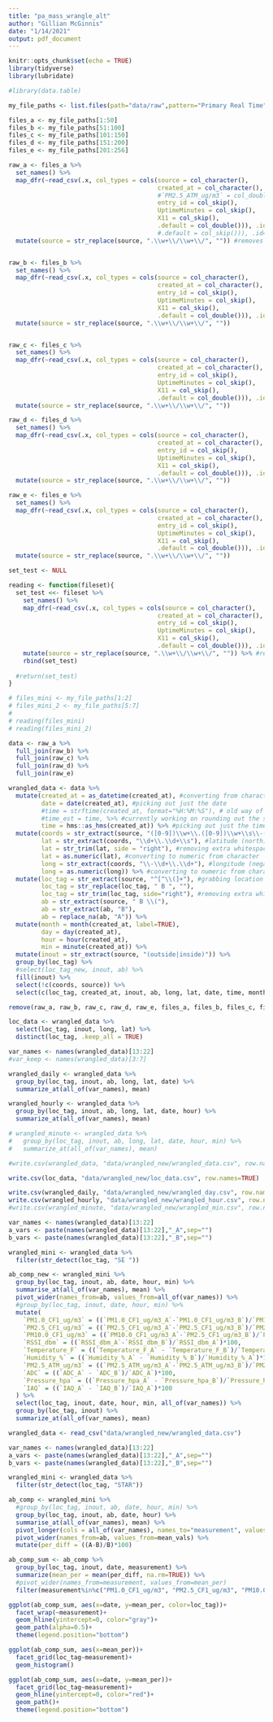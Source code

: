 ```yaml
---
title: "pa_mass_wrangle_alt"
author: "Gillian McGinnis"
date: "1/14/2021"
output: pdf_document
---
```


```r
knitr::opts_chunk$set(echo = TRUE)
library(tidyverse)
library(lubridate)

#library(data.table)
```

```r
my_file_paths <- list.files(path="data/raw",pattern="Primary Real Time",full.names=TRUE)

files_a <- my_file_paths[1:50]
files_b <- my_file_paths[51:100]
files_c <- my_file_paths[101:150]
files_d <- my_file_paths[151:200]
files_e <- my_file_paths[201:256]

raw_a <- files_a %>%
  set_names() %>%
  map_dfr(~read_csv(.x, col_types = cols(source = col_character(),
                                         created_at = col_character(),
                                         #`PM2.5_ATM_ug/m3` = col_double(),
                                         entry_id = col_skip(),
                                         UptimeMinutes = col_skip(),
                                         X11 = col_skip(),
                                         .default = col_double())), .id="source") %>%
                                         #.default = col_skip())), .id="source") %>%
  mutate(source = str_replace(source, ".\\w+\\/\\w+\\/", "")) #removes filepath name


raw_b <- files_b %>%
  set_names() %>%
  map_dfr(~read_csv(.x, col_types = cols(source = col_character(),
                                         created_at = col_character(),
                                         entry_id = col_skip(),
                                         UptimeMinutes = col_skip(),
                                         X11 = col_skip(),
                                         .default = col_double())), .id="source") %>%
  mutate(source = str_replace(source, ".\\w+\\/\\w+\\/", ""))


raw_c <- files_c %>%
  set_names() %>%
  map_dfr(~read_csv(.x, col_types = cols(source = col_character(),
                                         created_at = col_character(),
                                         entry_id = col_skip(),
                                         UptimeMinutes = col_skip(),
                                         X11 = col_skip(),
                                         .default = col_double())), .id="source") %>%
  mutate(source = str_replace(source, ".\\w+\\/\\w+\\/", ""))

raw_d <- files_d %>%
  set_names() %>%
  map_dfr(~read_csv(.x, col_types = cols(source = col_character(),
                                         created_at = col_character(),
                                         entry_id = col_skip(),
                                         UptimeMinutes = col_skip(),
                                         X11 = col_skip(),
                                         .default = col_double())), .id="source") %>%
  mutate(source = str_replace(source, ".\\w+\\/\\w+\\/", ""))

raw_e <- files_e %>%
  set_names() %>%
  map_dfr(~read_csv(.x, col_types = cols(source = col_character(),
                                         created_at = col_character(),
                                         entry_id = col_skip(),
                                         UptimeMinutes = col_skip(),
                                         X11 = col_skip(),
                                         .default = col_double())), .id="source") %>%
  mutate(source = str_replace(source, ".\\w+\\/\\w+\\/", ""))
```

```r

set_test <- NULL

reading <- function(fileset){
  set_test <<- fileset %>%
    set_names() %>%
    map_dfr(~read_csv(.x, col_types = cols(source = col_character(),
                                         created_at = col_character(),
                                         entry_id = col_skip(),
                                         UptimeMinutes = col_skip(),
                                         X11 = col_skip(),
                                         .default = col_double())), .id="source") %>%
    mutate(source = str_replace(source, ".\\w+\\/\\w+\\/", "")) %>% #removes filepath name
    rbind(set_test)
  
  #return(set_test)
}

# files_mini <- my_file_paths[1:2]
# files_mini_2 <- my_file_paths[5:7]
# 
# reading(files_mini)
# reading(files_mini_2)

```


```r

data <- raw_a %>%
  full_join(raw_b) %>%
  full_join(raw_c) %>%
  full_join(raw_d) %>%
  full_join(raw_e)

```


```r
wrangled_data <- data %>%
  mutate(created_at = as_datetime(created_at), #converting from character to date time format; tz is in UTC
         date = date(created_at), #picking out just the date
         #time = strftime(created_at, format="%H:%M:%S"), # old way of picking time; outputs char
         #time_est = time, %>% #currently working on rounding out the seconds but for now it stands as is
         time = hms::as_hms(created_at)) %>% #picking out just the time
  mutate(coords = str_extract(source, "([0-9])\\w+\\.([0-9])\\w+\\s\\-([0-9])\\w+\\.([0-9])\\w+"), #grabbing coord data
         lat = str_extract(coords, "\\d+\\.\\d+\\s"), #latitude (north)
         lat = str_trim(lat, side = "right"), #removing extra whitespace
         lat = as.numeric(lat), #converting to numeric from character
         long = str_extract(coords, "\\-\\d+\\.\\d+"), #longitude (negative here, so west)
         long = as.numeric(long)) %>% #converting to numeric from character
  mutate(loc_tag = str_extract(source, "^[^\\(]+"), #grabbing location tag
         loc_tag = str_replace(loc_tag, " B ", ""),
         loc_tag = str_trim(loc_tag, side="right"), #removing extra whitespace
         ab = str_extract(source, " B \\("),
         ab = str_extract(ab, "B"),
         ab = replace_na(ab, "A")) %>%
  mutate(month = month(created_at, label=TRUE),
         day = day(created_at),
         hour = hour(created_at),
         min = minute(created_at)) %>%
  mutate(inout = str_extract(source, "(outside|inside)")) %>%
  group_by(loc_tag) %>%
  #select(loc_tag_new, inout, ab) %>%
  fill(inout) %>%
  select(!c(coords, source)) %>%
  select(c(loc_tag, created_at, inout, ab, long, lat, date, time, month, day, hour, min, everything()))

```

```r
remove(raw_a, raw_b, raw_c, raw_d, raw_e, files_a, files_b, files_c, files_d, files_e, data)
```

```r
loc_data <- wrangled_data %>%
  select(loc_tag, inout, long, lat) %>%
  distinct(loc_tag, .keep_all = TRUE)
```


```r
var_names <- names(wrangled_data)[13:22]
#var_keep <- names(wrangled_data)[3:7]

wrangled_daily <- wrangled_data %>%
  group_by(loc_tag, inout, ab, long, lat, date) %>%
  summarize_at(all_of(var_names), mean)

wrangled_hourly <- wrangled_data %>%
  group_by(loc_tag, inout, ab, long, lat, date, hour) %>%
  summarize_at(all_of(var_names), mean)

# wrangled_minute <- wrangled_data %>%
#   group_by(loc_tag, inout, ab, long, lat, date, hour, min) %>%
#   summarize_at(all_of(var_names), mean)
```



```r
#write.csv(wrangled_data, "data/wrangled_new/wrangled_data.csv", row.names=TRUE)

write.csv(loc_data, "data/wrangled_new/loc_data.csv", row.names=TRUE)

write.csv(wrangled_daily, "data/wrangled_new/wrangled_day.csv", row.names=TRUE)
write.csv(wrangled_hourly, "data/wrangled_new/wrangled_hour.csv", row.names=TRUE)
#write.csv(wrangled_minute, "data/wrangled_new/wrangled_min.csv", row.names=TRUE)
```



```r
var_names <- names(wrangled_data)[13:22]
a_vars <- paste(names(wrangled_data)[13:22],"_A",sep="")
b_vars <- paste(names(wrangled_data)[13:22],"_B",sep="")

wrangled_mini <- wrangled_data %>%
  filter(str_detect(loc_tag, "SE "))

ab_comp_new <- wrangled_mini %>%
  group_by(loc_tag, inout, ab, date, hour, min) %>%
  summarise_at(all_of(var_names), mean) %>%
  pivot_wider(names_from=ab, values_from=all_of(var_names)) %>%
  #group_by(loc_tag, inout, date, hour, min) %>%
  mutate(
    `PM1.0_CF1_ug/m3` = ((`PM1.0_CF1_ug/m3_A`-`PM1.0_CF1_ug/m3_B`)/`PM1.0_CF1_ug/m3_A`)*100,
    `PM2.5_CF1_ug/m3` = ((`PM2.5_CF1_ug/m3_A`-`PM2.5_CF1_ug/m3_B`)/`PM2.5_CF1_ug/m3_A`)*100,
    `PM10.0_CF1_ug/m3` = ((`PM10.0_CF1_ug/m3_A`-`PM2.5_CF1_ug/m3_B`)/`PM2.5_CF1_ug/m3_A`)*100,
    `RSSI_dbm` = ((`RSSI_dbm_A`-`RSSI_dbm_B`)/`RSSI_dbm_A`)*100,
    `Temperature_F` = ((`Temperature_F_A` - `Temperature_F_B`)/`Temperature_F_A`)*100,
    `Humidity_%` = ((`Humidity_%_A` - `Humidity_%_B`)/`Humidity_%_A`)*100,
    `PM2.5_ATM_ug/m3` = ((`PM2.5_ATM_ug/m3_A`-`PM2.5_ATM_ug/m3_B`)/`PM2.5_ATM_ug/m3_A`)*100,
    `ADC` = ((`ADC_A` - `ADC_B`)/`ADC_A`)*100,
    `Pressure_hpa` = ((`Pressure_hpa_A` - `Pressure_hpa_B`)/`Pressure_hpa_A`)*100,
    `IAQ` = ((`IAQ_A` - `IAQ_B`)/`IAQ_A`)*100
  ) %>%
  select(loc_tag, inout, date, hour, min, all_of(var_names)) %>%
  group_by(loc_tag, inout) %>%
  summarize_at(all_of(var_names), mean)
```

```r
wrangled_data <- read_csv("data/wrangled_new/wrangled_data.csv")

var_names <- names(wrangled_data)[13:22]
a_vars <- paste(names(wrangled_data)[13:22],"_A",sep="")
b_vars <- paste(names(wrangled_data)[13:22],"_B",sep="")

wrangled_mini <- wrangled_data %>%
  filter(str_detect(loc_tag, "STAR"))

ab_comp <- wrangled_mini %>%
  #group_by(loc_tag, inout, ab, date, hour, min) %>%
  group_by(loc_tag, inout, ab, date, hour) %>%
  summarise_at(all_of(var_names), mean) %>%
  pivot_longer(cols = all_of(var_names), names_to="measurement", values_to="mean_vals") %>%
  pivot_wider(names_from=ab, values_from=mean_vals) %>%
  mutate(per_diff = ((A-B)/B)*100)

ab_comp_sum <- ab_comp %>%
  group_by(loc_tag, inout, date, measurement) %>%
  summarize(mean_per = mean(per_diff, na.rm=TRUE)) %>%
  #pivot_wider(names_from=measurement, values_from=mean_per)
  filter(measurement%in%c("PM1.0_CF1_ug/m3", "PM2.5_CF1_ug/m3", "PM10.0_CF1_ug/m3", "PM2.5_ATM_ug/m3"))

ggplot(ab_comp_sum, aes(x=date, y=mean_per, color=loc_tag))+
  facet_wrap(~measurement)+
  geom_hline(yintercept=0, color="gray")+
  geom_path(alpha=0.5)+
  theme(legend.position="bottom")

ggplot(ab_comp_sum, aes(x=mean_per))+
  facet_grid(loc_tag~measurement)+
  geom_histogram()

ggplot(ab_comp_sum, aes(x=date, y=mean_per))+
  facet_grid(loc_tag~measurement)+
  geom_hline(yintercept=0, color="red")+
  geom_path()+
  theme(legend.position="bottom")

```

